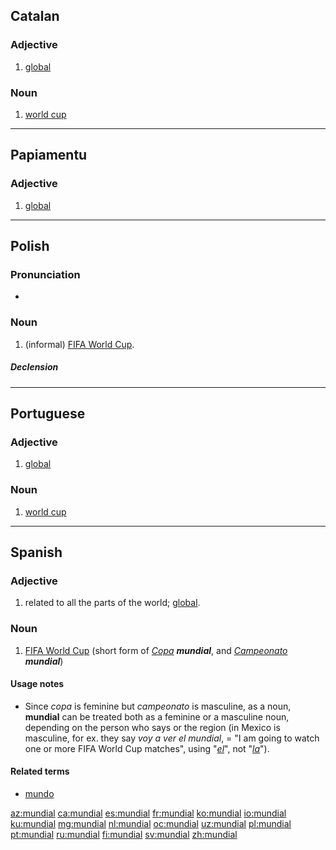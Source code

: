 ==Catalan==

===Adjective===
{{ca-adj|mf}}

# [[global]]

===Noun===
{{ca-noun|m}}

# [[world cup]]

----

==Papiamentu==

===Adjective===
{{head|pap|adjective}}

# [[global]]

----

==Polish==

===Pronunciation===
* {{audio|Pl-mundial.ogg|Audio}}

===Noun===
{{pl-noun|m}}

# (informal) [[w:FIFA World Cup|FIFA World Cup]].

=====Declension=====
{{pl-decl-noun
|mundial|mundiale
|mundialu|mundiali/mundialów
|mundialowi|mundialom
|mundial|mundiale
|mundialem|mundialami
|mundialu|mundialach
|mundialu|mundiale
}}

----

==Portuguese==

===Adjective===
{{pt-adj|pl=mundiais}}

# [[global]]

===Noun===
{{pt-noun|m|pl=mundiais}}

# [[world cup]]

----

==Spanish==

===Adjective===
{{es-adj|f=mundial|pl=mundiales}}

# related to all the parts of the world; [[global]].

===Noun===
{{es-noun|mf|es}}

# [[w:FIFA World Cup|FIFA World Cup]] (short form of ''[[copa#Spanish|Copa]] '''mundial''''', and ''[[campeonato#Spanish|Campeonato]] '''mundial''''')

====Usage notes====
* Since ''copa'' is feminine but ''campeonato'' is masculine, as a noun, '''mundial''' can be treated both as a feminine or a masculine noun, depending on the person who says or the region (in Mexico is masculine, for ex. they say ''voy a ver el mundial'', = "I am going to watch one or more FIFA World Cup matches", using "''[[el#Spanish|el]]''", not "''[[la#Spanish|la]]''").

====Related terms====
* [[mundo]]

[[az:mundial]]
[[ca:mundial]]
[[es:mundial]]
[[fr:mundial]]
[[ko:mundial]]
[[io:mundial]]
[[ku:mundial]]
[[mg:mundial]]
[[nl:mundial]]
[[oc:mundial]]
[[uz:mundial]]
[[pl:mundial]]
[[pt:mundial]]
[[ru:mundial]]
[[fi:mundial]]
[[sv:mundial]]
[[zh:mundial]]